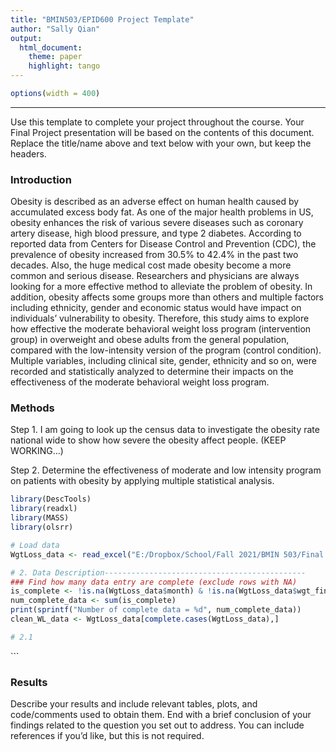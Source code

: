 ```yaml
---
title: "BMIN503/EPID600 Project Template"
author: "Sally Qian"
output: 
  html_document:
    theme: paper 
    highlight: tango
---
```

```r
options(width = 400)
```  
***
Use this template to complete your project throughout the course. Your Final Project presentation will be based on the contents of this document. Replace the title/name above and text below with your own, but keep the headers.


### Introduction 

Obesity is described as an adverse effect on human health caused by accumulated excess body fat. As one of the major health problems in US, obesity enhances the risk of various severe diseases such as coronary artery disease, high blood pressure, and type 2 diabetes. According to reported data from Centers for Disease Control and Prevention (CDC), the prevalence of obesity increased from 30.5% to 42.4% in the past two decades. Also, the huge medical cost made obesity become a more common and serious disease. Researchers and physicians are always looking for a more effective method to alleviate the problem of obesity. In addition, obesity affects some groups more than others and multiple factors including ethnicity, gender and economic status would have impact on individuals’ vulnerability to obesity. Therefore, this study aims to explore how effective the moderate behavioral weight loss program (intervention group) in overweight and obese adults from the general population, compared with the low-intensity version of the program (control condition). Multiple variables, including clinical site, gender, ethnicity and so on, were recorded and statistically analyzed to determine their impacts on the effectiveness of the moderate behavioral weight loss program.

### Methods
Step 1. I am going to look up the census data to investigate the obesity rate national wide to show how severe the obesity affect people. (KEEP WORKING...)

Step 2. Determine the effectiveness of moderate and low intensity program on patients with obesity by applying multiple statistical analysis. 

```r
library(DescTools)
library(readxl)
library(MASS)
library(olsrr)

# Load data
WgtLoss_data <- read_excel("E:/Dropbox/School/Fall 2021/BMIN 503/Final Project/WeightLossData.xlsx")

# 2. Data Description---------------------------------------------
### Find how many data entry are complete (exclude rows with NA)
is_complete <- !is.na(WgtLoss_data$month) & !is.na(WgtLoss_data$wgt_final)
num_complete_data <- sum(is_complete)
print(sprintf("Number of complete data = %d", num_complete_data))
clean_WL_data <- WgtLoss_data[complete.cases(WgtLoss_data),]

# 2.1 
```


```


### Results
Describe your results and include relevant tables, plots, and code/comments used to obtain them. End with a brief conclusion of your findings related to the question you set out to address. You can include references if you'd like, but this is not required.

